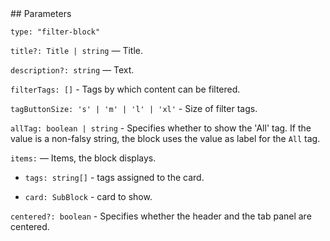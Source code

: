 

<Meta of={FilterBlockStories} />
<StoryTemplate>
## Parameters

`type: "filter-block"`

`title?: Title | string` — Title.

`description?: string` — Text.

`filterTags: []` - Tags by which content can be filtered.

`tagButtonSize: 's' | 'm' | 'l' | 'xl'` - Size of filter tags.

`allTag: boolean | string` - Specifies whether to show the 'All' tag. If the value is a non-falsy string, the block uses the value as label for the `All` tag.

`items:` — Items, the block displays.

- `tags: string[]` - tags assigned to the card.

- `card: SubBlock` - card to show.

`centered?: boolean` - Specifies whether the header and the tab panel are centered.
</StoryTemplate>
